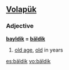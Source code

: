 ==[[Volapük]]==

===Adjective===
'''[[bayldik]] = [[bäldik]]''' 

# [[old age]], [[old]] in years

[[es:bäldik]]
[[vo:bäldik]]